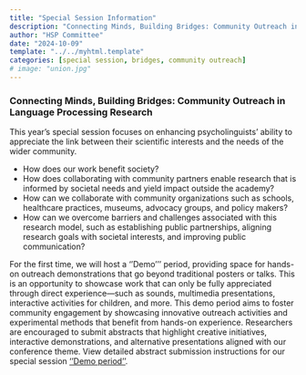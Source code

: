 ```yaml
---
title: "Special Session Information"
description: "Connecting Minds, Building Bridges: Community Outreach in Language Processing Research"
author: "HSP Committee"
date: "2024-10-09"
template: "../../myhtml.template"
categories: [special session, bridges, community outreach]
# image: "union.jpg"
---
```


### Connecting Minds, Building Bridges: Community Outreach in Language Processing Research

This year’s special session focuses on enhancing psycholinguists’ ability to appreciate the link between their scientific interests and the needs of the wider community.

* How does our work benefit society?
* How does collaborating with community partners enable research that is informed by societal needs and yield impact outside the academy?
* How can we collaborate with community organizations such as schools, healthcare practices, museums, advocacy groups, and policy makers?
* How can we overcome barriers and challenges associated with this research model, such as establishing public partnerships, aligning research goals with societal interests, and improving public communication?


For the first time, we will host a ''Demo''' period, providing space for hands-on outreach demonstrations that go beyond traditional posters or talks. This is an opportunity to showcase work that can only be fully appreciated through direct experience—such as sounds, multimedia presentations, interactive activities for children, and more. This demo period aims to foster community engagement by showcasing innovative outreach activities and experimental methods that benefit from hands-on experience. Researchers are encouraged to submit abstracts that highlight creative initiatives, interactive demonstrations, and alternative presentations aligned with our conference theme. View detailed abstract submission instructions for our special session [''Demo period''](../demo/index.html).
